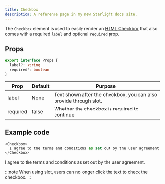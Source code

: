```yaml
---
title: Checkbox
description: A reference page in my new Starlight docs site.
---
```


The `Checkbox` element is used to easily render an [HTML Checkbox](https://www.w3schools.com/tags/att_input_type_checkbox.asp) that also comes with a required `label` and optional `required` prop.

## Props
```ts
export interface Props {
  label?: string
  required?: boolean
}
```

| Prop | Default | Purpose |
| ----------- | ----------- | ----------- |
| label | None | Text shown after the checkbox, you can also provide through slot. |
| required | false | Whether the checkbox is required to continue |

## Example code
```js title="index.astro"
<Checkbox>
  I agree to the terms and conditions as set out by the user agreement.
</Checkbox>
```

<Checkbox>
  I agree to the terms and conditions as set out by the user agreement.
</Checkbox>

:::note
When using slot, users can no longer click the text to check the checkbox.
:::